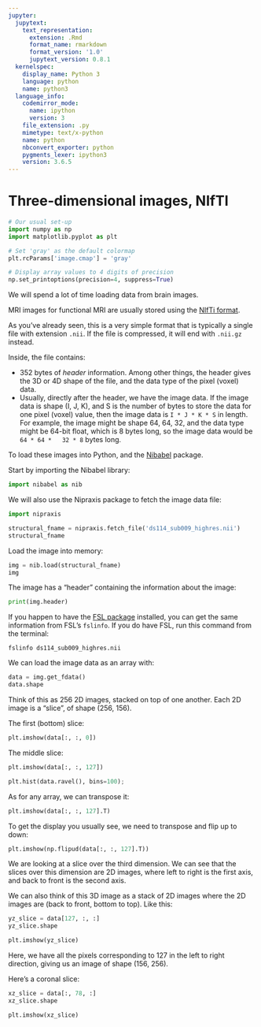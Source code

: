 ```yaml
---
jupyter:
  jupytext:
    text_representation:
      extension: .Rmd
      format_name: rmarkdown
      format_version: '1.0'
      jupytext_version: 0.8.1
  kernelspec:
    display_name: Python 3
    language: python
    name: python3
  language_info:
    codemirror_mode:
      name: ipython
      version: 3
    file_extension: .py
    mimetype: text/x-python
    name: python
    nbconvert_exporter: python
    pygments_lexer: ipython3
    version: 3.6.5
---
```


# Three-dimensional images, NIfTI

```python
# Our usual set-up
import numpy as np
import matplotlib.pyplot as plt

# Set 'gray' as the default colormap
plt.rcParams['image.cmap'] = 'gray'

# Display array values to 4 digits of precision
np.set_printoptions(precision=4, suppress=True)
```

We will spend a lot of time loading data from brain images.

MRI images for functional MRI are usually stored using the [NIfTi
format](https://nifti.nimh.nih.gov/nifti-1).

As you've already seen, this is a very simple format that is typically
a single file with extension `.nii`.  If the file is compressed, it will
end with `.nii.gz` instead.

Inside, the file contains:

* 352 bytes of *header* information.  Among other things, the header
  gives the 3D or 4D shape of the file, and the data type of the pixel
  (voxel) data.
* Usually, directly after the header, we have the image data.  If the image
  data is shape (I, J, K), and S is the number of bytes to store the data for
  one pixel (voxel) value, then the image data is `I * J * K * S` in length.
  For example, the image might be shape 64, 64, 32, and the data type might be
  64-bit float, which is 8 bytes long, so the image data would be `64 * 64 *
  32 * 8` bytes long.

To load these images into Python, and the [Nibabel](http://nipy.org/nibabel)
package.

Start by importing the Nibabel library:

```python
import nibabel as nib
```

We will also use the Nipraxis package to fetch the image data file:

```python
import nipraxis

structural_fname = nipraxis.fetch_file('ds114_sub009_highres.nii')
structural_fname
```

Load the image into memory:

```python
img = nib.load(structural_fname)
img
```

The image has a "header" containing the information about the image:

```python
print(img.header)
```

If you happen to have the [FSL
package](https://fsl.fmrib.ox.ac.uk/fsl/fslwiki/) installed, you can get the
same information from FSL's `fslinfo`. If you do have FSL, run this command
from the terminal:

```
fslinfo ds114_sub009_highres.nii
```


We can load the image data as an array with:

```python
data = img.get_fdata()
data.shape
```

Think of this as 256 2D images, stacked on top of one another.  Each 2D image
is a "slice", of shape (256, 156).

The first (bottom) slice:

```python
plt.imshow(data[:, :, 0])
```

The middle slice:

```python
plt.imshow(data[:, :, 127])
```

```python
plt.hist(data.ravel(), bins=100);
```

As for any array, we can transpose it:

```python
plt.imshow(data[:, :, 127].T)
```

To get the display you usually see, we need to transpose and flip up to down:

```python
plt.imshow(np.flipud(data[:, :, 127].T))
```

We are looking at a slice over the third dimension.  We can see that the slices over this dimension are 2D images, where left to right is the first axis, and back to front is the second axis.


We can also think of this 3D image as a stack of 2D images where the 2D images are (back to front, bottom to top).   Like this:

```python
yz_slice = data[127, :, :]
yz_slice.shape
```

```python
plt.imshow(yz_slice)
```

Here, we have all the pixels corresponding to 127 in the left to right
direction, giving us an image of shape (156, 256).

Here's a coronal slice:

```python
xz_slice = data[:, 78, :]
xz_slice.shape
```

```python
plt.imshow(xz_slice)
```
